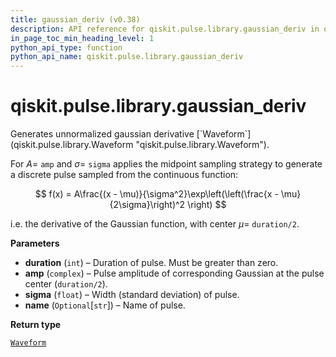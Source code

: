 ```yaml
---
title: gaussian_deriv (v0.38)
description: API reference for qiskit.pulse.library.gaussian_deriv in qiskit v0.38
in_page_toc_min_heading_level: 1
python_api_type: function
python_api_name: qiskit.pulse.library.gaussian_deriv
---
```


<span id="qiskit-pulse-library-gaussian-deriv" />

# qiskit.pulse.library.gaussian\_deriv

<Function id="qiskit.pulse.library.gaussian_deriv" isDedicatedPage={true} github="https://github.com/qiskit/qiskit/tree/stable/0.21/qiskit/pulse/library/discrete.py" signature="gaussian_deriv(duration, amp, sigma, name=None)">
  Generates unnormalized gaussian derivative [`Waveform`](qiskit.pulse.library.Waveform "qiskit.pulse.library.Waveform").

  For $A=$ `amp` and $\sigma=$ `sigma` applies the midpoint sampling strategy to generate a discrete pulse sampled from the continuous function:

$$
f(x) = A\frac{(x - \mu)}{\sigma^2}\exp\left(\left(\frac{x - \mu}{2\sigma}\right)^2 \right)
$$

  i.e. the derivative of the Gaussian function, with center $\mu=$ `duration/2`.

  **Parameters**

  *   **duration** (`int`) – Duration of pulse. Must be greater than zero.
  *   **amp** (`complex`) – Pulse amplitude of corresponding Gaussian at the pulse center (`duration/2`).
  *   **sigma** (`float`) – Width (standard deviation) of pulse.
  *   **name** (`Optional`\[`str`]) – Name of pulse.

  **Return type**

  [`Waveform`](qiskit.pulse.library.Waveform "qiskit.pulse.library.waveform.Waveform")
</Function>

